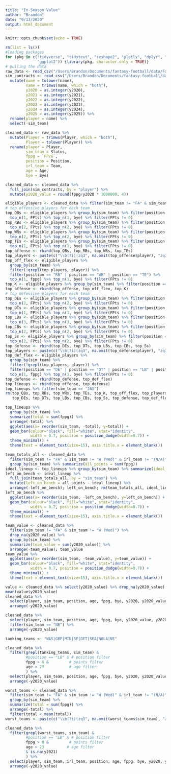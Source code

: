 ```yaml
---
title: "In-Season Value"
author: "Brandon"
date: "9/13/2020"
output: html_document
---
```


```r
knitr::opts_chunk$set(echo = TRUE)
```

```r
rm(list = ls())
#loading packages
for (pkg in c("tidyverse", "tidytext", "reshape2", "plotly", "dplyr", "RecordLinkage",
              "ggplot2")) {library(pkg, character.only = TRUE)}
# pulling the data 
raw_data <- read_csv("/Users/Brandon/Documents/fantasy-football/data/Fantrax-Players-NFL Sim Dynasty .csv") 
sim_contracts <- read_csv("/Users/Brandon/Documents/fantasy-football/data/nflsim-contracts.csv") %>% 
  mutate(name = tolower(name),
         name = trimws(name, which = "both"),
         y2020 = as.integer(y2020),
         y2021 = as.integer(y2021),
         y2022 = as.integer(y2022),
         y2023 = as.integer(y2023),
         y2024 = as.integer(y2024),
         y2025 = as.integer(y2025)) %>% 
  rename(player = name) %>% 
  select(-sim_team)

cleaned_data <- raw_data %>% 
  mutate(Player = trimws(Player, which = "both"),
         Player = tolower(Player)) %>% 
  rename(player = Player, 
         sim_team = Status,
         fppg = `FP/G`, 
         position = Position,
         irl_team = Team,
         age = Age, 
         bye = Bye)

cleaned_data <- cleaned_data %>% 
  full_join(sim_contracts, by = "player") %>% 
  mutate(y2020_value = round(fppg/y2020 * 1000000, 4))
```

```r
eligible_players <- cleaned_data %>% filter(sim_team != "FA" & sim_team != "W (Wed)" & irl_team != "(N/A)") 
# top offensive players for each team 
top_QBs <- eligible_players %>% group_by(sim_team) %>% filter(position == "QB") %>% 
  top_n(1, FPts) %>% top_n(1, bye) %>% filter(FPts != 0)
top_RBs <- eligible_players %>% group_by(sim_team) %>% filter(position == "RB") %>% 
  top_n(2, FPts) %>% top_n(2, bye) %>% filter(FPts != 0)
top_WRs <- eligible_players %>% group_by(sim_team) %>% filter(position == "WR") %>% 
  top_n(2, FPts) %>% top_n(2, bye) %>% filter(FPts != 0)
top_TEs <- eligible_players %>% group_by(sim_team) %>% filter(position == "TE") %>% 
  top_n(1, FPts) %>% top_n(1, bye) %>% filter(FPts != 0)
top_offense <- rbind(top_QBs, top_RBs, top_WRs, top_TEs)
top_players <- paste(c("\\b(?i)(zq3", na.omit(top_offense$player), "zq3)\\b"), collapse = "|")
top_off_flex <- eligible_players %>% 
  group_by(sim_team) %>% 
  filter(!grepl(top_players, player)) %>% 
  filter(position == "RB" | position == "WR" | position == "TE") %>% 
  top_n(1, fppg) %>% top_n(1, bye) %>% filter(FPts != 0)
top_K <- eligible_players %>% group_by(sim_team) %>% filter(position == "K") %>% top_n(1, FPts) %>% filter(FPts != 0)
top_offense <- rbind(top_offense, top_off_flex, top_K)
# top defensive players for each team 
top_DEs <- eligible_players %>% group_by(sim_team) %>% filter(position == "DE") %>% 
  top_n(2, FPts) %>% top_n(2, bye) %>% filter(FPts != 0)
top_DTs <- eligible_players %>% group_by(sim_team) %>% filter(position == "DT") %>% 
  top_n(1, FPts) %>% top_n(1, bye) %>% filter(FPts != 0)
top_LBs <- eligible_players %>% group_by(sim_team) %>% filter(position == "LB") %>% 
  top_n(3, FPts) %>% top_n(3, bye) %>% filter(FPts != 0)
top_CBs <- eligible_players %>% group_by(sim_team) %>% filter(position == "CB") %>% 
  top_n(2, FPts) %>% top_n(2, bye) %>% filter(FPts != 0)
top_Ss <- eligible_players %>% group_by(sim_team) %>% filter(position == "S") %>% 
  top_n(2, FPts) %>% top_n(2, bye) %>% filter(FPts != 0)
top_defense <- rbind(top_DEs, top_DTs, top_LBs, top_CBs, top_Ss)
top_players <- paste(c("\\b(?i)(zq3", na.omit(top_defense$player), "zq3)\\b"), collapse = "|")
top_def_flex <- eligible_players %>% 
  group_by(sim_team) %>% 
  filter(!grepl(top_players, player)) %>% 
  filter(position == "DE" | position == "DT" | position == "LB" | position == "CB" | position == "S") %>% 
  top_n(1, fppg) %>% top_n(1, bye) %>% filter(FPts != 0)
top_defense <- rbind(top_defense, top_def_flex)
top_lineups <- rbind(top_offense, top_defense)
top_lineups %>% filter(sim_team == "JAX")
rm(top_QBs, top_RBs, top_WRs, top_TEs, top_K, top_off_flex, top_players, 
   top_DEs, top_DTs, top_LBs, top_CBs, top_Ss, top_defense, top_def_flex)
```
```r
top_lineups %>% 
  group_by(sim_team) %>% 
  summarize(total = sum(fppg)) %>% 
  arrange(-total) %>% 
  ggplot(aes(x= reorder(sim_team, -total), y=total)) +
  geom_bar(colour="black", fill="white", stat="identity",
           width = 0.7, position = position_dodge(width=0.7)) +
  theme_minimal() +
  theme(text = element_text(size=15), axis.title.x = element_blank())
```
```r
team_totals_all <- cleaned_data %>% 
  filter(sim_team != "FA" & sim_team != "W (Wed)" & irl_team != "(N/A)") %>% 
  group_by(sim_team) %>% summarize(all_points = sum(fppg)) 
ideal_lineup <- top_lineups %>% group_by(sim_team) %>% summarize(ideal_lineup = sum(fppg))
left_on_bench <- ideal_lineup %>% 
  full_join(team_totals_all, by = "sim_team") %>% 
  mutate(left_on_bench = all_points - ideal_lineup) %>% 
  arrange(-left_on_bench); left_on_bench; rm(team_totals_all, ideal_lineup)
left_on_bench %>% 
  ggplot(aes(x= reorder(sim_team, -left_on_bench), y=left_on_bench)) +
  geom_bar(colour="black", fill="white", stat="identity",
           width = 0.7, position = position_dodge(width=0.7)) +
  theme_minimal() +
  theme(text = element_text(size=15), axis.title.x = element_blank())
```
```r
team_value <- cleaned_data %>% 
  filter(sim_team != "FA" & sim_team != "W (Wed)") %>%
  drop_na(y2020_value) %>% 
  group_by(sim_team) %>% 
  summarize(team_value = sum(y2020_value)) %>% 
  arrange(-team_value); team_value
team_value %>% 
  ggplot(aes(x= reorder(sim_team, -team_value), y=team_value)) +
  geom_bar(colour="black", fill="white", stat="identity",
           width = 0.7, position = position_dodge(width=0.7)) +
  theme_minimal() +
  theme(text = element_text(size=15), axis.title.x = element_blank())
```
```r
value <- cleaned_data %>% select(y2020_value) %>% drop_na(y2020_value) %>% arrange(-y2020_value)
mean(value$y2020_value)
cleaned_data %>% 
  select(player, sim_team, position, age, fppg, bye, y2020, y2020_value) %>%
  arrange(-y2020_value)
```
```r
cleaned_data %>% 
  select(player, sim_team, position, age, fppg, bye, y2020_value, y2020, y2021) %>%
  filter(sim_team == "NE") %>% 
  arrange(-y2020_value)
```
```r
tanking_teams <- "WAS|GBP|MIN|SF|DET|SEA|NOLA|NE"

cleaned_data %>% 
  filter(grepl(tanking_teams, sim_team) & 
         #position == "LB" & # position filter 
         fppg > 8 &         # points filter
         age > 23           # age filter
         ) %>% 
  select(player, sim_team, position, age, fppg, bye, y2020, y2020_value, y2021, y2022) %>% 
  arrange(-y2020_value)
```

```r
worst_teams <- cleaned_data %>% 
  filter(sim_team != "FA" & sim_team != "W (Wed)" & irl_team != "(N/A)") %>% 
  group_by(sim_team) %>% 
  summarize(total = sum(fppg)) %>% 
  arrange(-total) %>% 
  filter(total < mean(total))
worst_teams <- paste(c("\\b(?i)(zq3", na.omit(worst_teams$sim_team), "zq3)\\b"), collapse = "|")

cleaned_data %>% 
  filter(grepl(worst_teams, sim_team) & 
         #position == "LB" & # position filter 
         fppg > 8 &         # points filter
         age > 23          # age filter
         & is.na(y2021)
         ) %>% 
  select(player, sim_team, irl_team, position, age, fppg, bye, y2020, y2020_value, y2021) %>% 
  arrange(-y2020_value)
```







